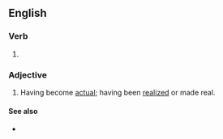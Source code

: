 ==English==

===Verb===
{{head|en|verb form}}

# {{en-past of|actualize}}

===Adjective===
{{en-adj}}

# Having become [[actual]]; having been [[realized]] or made real.

====See also====
* {{l|en|self-actualized}}